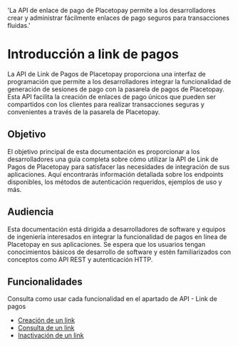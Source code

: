 
  'La API de enlace de pago de Placetopay permite a los desarrolladores crear y administrar fácilmente enlaces de pago seguros para transacciones fluidas.'

<HeroPattern />

# Introducción a link de pagos

La API de Link de Pagos de Placetopay proporciona una interfaz de programación que permite a los desarrolladores integrar la funcionalidad de generación de sesiones de pago con la pasarela de pagos de Placetopay. Esta API facilita la creación de enlaces de pago únicos que pueden ser compartidos con los clientes para realizar transacciones seguras y convenientes a través de la pasarela de Placetopay.

## Objetivo
El objetivo principal de esta documentación es proporcionar a los desarrolladores una guía completa sobre cómo utilizar la API de Link de Pagos de Placetopay para satisfacer las necesidades de integración de sus aplicaciones. Aquí encontrarás información detallada sobre los endpoints disponibles, los métodos de autenticación requeridos, ejemplos de uso y más.

## Audiencia
Esta documentación está dirigida a desarrolladores de software y equipos de ingeniería interesados en integrar la funcionalidad de pagos en línea de Placetopay en sus aplicaciones. Se espera que los usuarios tengan conocimientos básicos de desarrollo de software y estén familiarizados con conceptos como API REST y autenticación HTTP.

## Funcionalidades
Consulta como usar cada funcionalidad en el apartado de API - Link de pagos

- [Creación de un link](/payment-links/api/reference/payment-links#create-a-link)
- [Consulta de un link](/payment-links/api/reference/payment-links#get-a-link)
- [Inactivación de un link](/payment-links/api/reference/payment-links#disable-a-link)